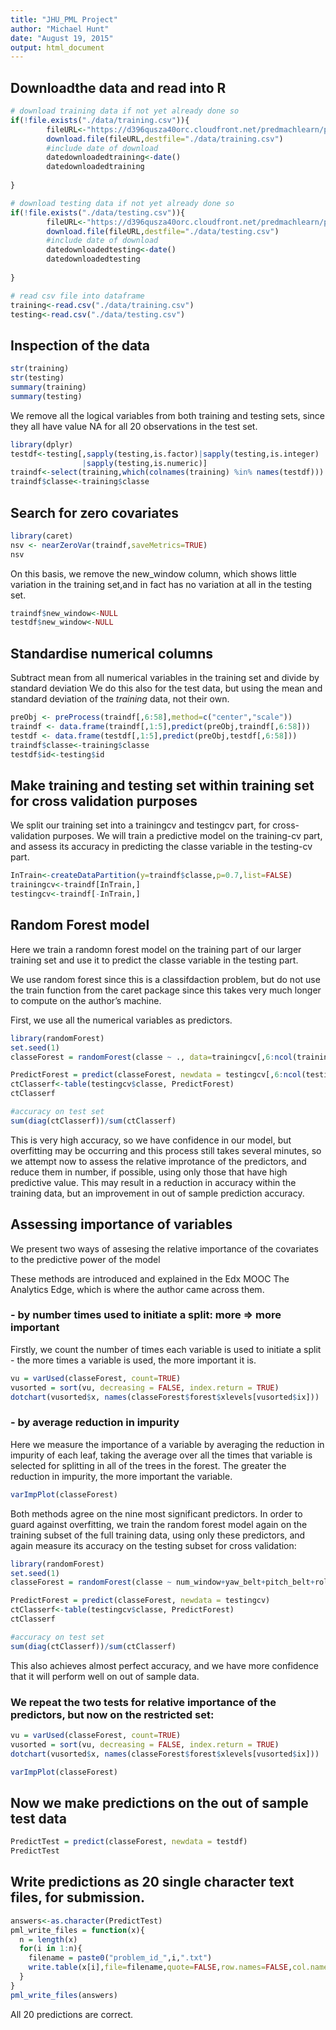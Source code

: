 ```yaml
---
title: "JHU_PML Project"
author: "Michael Hunt"
date: "August 19, 2015"
output: html_document
---
```



## Downloadthe data and read into R

```r

# download training data if not yet already done so
if(!file.exists("./data/training.csv")){
        fileURL<-"https://d396qusza40orc.cloudfront.net/predmachlearn/pml-training.csv"
        download.file(fileURL,destfile="./data/training.csv")
        #include date of download
        datedownloadedtraining<-date()
        datedownloadedtraining
        
}

# download testing data if not yet already done so
if(!file.exists("./data/testing.csv")){
        fileURL<-"https://d396qusza40orc.cloudfront.net/predmachlearn/pml-testing.csv"
        download.file(fileURL,destfile="./data/testing.csv")
        #include date of download
        datedownloadedtesting<-date()
        datedownloadedtesting
        
} 

# read csv file into dataframe
training<-read.csv("./data/training.csv")
testing<-read.csv("./data/testing.csv")

```
## Inspection of the data

```r
str(training)
str(testing)
summary(training)
summary(testing)
```
We remove all the logical variables from both training and testing sets, since they all have value NA for all 20 observations in the test set.

```r
library(dplyr)
testdf<-testing[,sapply(testing,is.factor)|sapply(testing,is.integer)
                |sapply(testing,is.numeric)]
traindf<-select(training,which(colnames(training) %in% names(testdf)))
traindf$classe<-training$classe
```

## Search for zero covariates

```r
library(caret)
nsv <- nearZeroVar(traindf,saveMetrics=TRUE)
nsv
```
On this basis, we remove the new_window column, which shows little variation in the training set,and in fact has no variation at all in the testing set. 

```r
traindf$new_window<-NULL
testdf$new_window<-NULL
```
## Standardise numerical columns

Subtract mean from all numerical variables in the training set and divide by standard deviation
We do this also for the test data, but using the mean and standard deviation of the _training_ data, not their own.

```r
preObj <- preProcess(traindf[,6:58],method=c("center","scale"))
traindf <- data.frame(traindf[,1:5],predict(preObj,traindf[,6:58]))
testdf <- data.frame(testdf[,1:5],predict(preObj,testdf[,6:58]))
traindf$classe<-training$classe
testdf$id<-testing$id
```

## Make training and testing set within training set for cross validation purposes

We split our training set into a trainingcv and testingcv part, for cross-validation purposes. We will train a predictive model on the training-cv part, and assess its accuracy in predicting the classe variable in the testing-cv part.

```r
InTrain<-createDataPartition(y=traindf$classe,p=0.7,list=FALSE)
trainingcv<-traindf[InTrain,]
testingcv<-traindf[-InTrain,]
```


## Random Forest model
Here we train a randomn forest model on the training part of our larger training set and use it to predict the classe variable in the testing part.

We use random forest since this is a classifdaction problem, but do not use the train function from the caret package since this takes very much longer to compute on the author's machine.

First, we use all the numerical variables as predictors.

```r
library(randomForest)
set.seed(1)
classeForest = randomForest(classe ~ ., data=trainingcv[,6:ncol(trainingcv)] )

PredictForest = predict(classeForest, newdata = testingcv[,6:ncol(testingcv)])
ctClasserf<-table(testingcv$classe, PredictForest)
ctClasserf

#accuracy on test set
sum(diag(ctClasserf))/sum(ctClasserf)
```

This is very high accuracy, so we have confidence in our model, but overfitting may be occurring and this process still takes several minutes, so we attempt now to assess the relative improtance of the predictors, and reduce them in number, if possible, using only those that have high predictive value. This may result in a reduction in accuracy within the training data, but an improvement in out of sample prediction accuracy.

## Assessing importance of variables

We present two ways of assesing the relative importance of the covariates to the predictive power of the model

These methods are introduced and explained in the Edx MOOC The Analytics Edge, which is where the author came across them.

### - by number times used to initiate a split: more => more important
Firstly, we count the number of times each variable is used to initiate a split - the more times a variable is used, the more important it is.

```r
vu = varUsed(classeForest, count=TRUE)
vusorted = sort(vu, decreasing = FALSE, index.return = TRUE)
dotchart(vusorted$x, names(classeForest$forest$xlevels[vusorted$ix]))
```
### - by average reduction in impurity

Here we measure the importance of a variable by averaging the reduction in impurity of each leaf, taking the average over all the times that variable is selected for splitting in all of the trees in the forest. The greater the reduction in impurity, the more important the variable.

```r
varImpPlot(classeForest)
```
Both methods agree on the nine most significant predictors. In order to guard against overfitting, we train the random forest model again on the training subset of the full training data, using only these predictors, and again measure its accuracy on the testing subset for cross validation:

```r
library(randomForest)
set.seed(1)
classeForest = randomForest(classe ~ num_window+yaw_belt+pitch_belt+roll_belt+magnet_dumbbell_x+magnet_dumbbell_y+magnet_dumbbell_z+pitch_forearm+roll_forearm, data=trainingcv )

PredictForest = predict(classeForest, newdata = testingcv)
ctClasserf<-table(testingcv$classe, PredictForest)
ctClasserf

#accuracy on test set
sum(diag(ctClasserf))/sum(ctClasserf)
```
This also achieves almost perfect accuracy, and we have more confidence that it will perform well on out of sample data.

### We repeat the two tests for relative importance of the predictors, but now on the restricted set:
```r
vu = varUsed(classeForest, count=TRUE)
vusorted = sort(vu, decreasing = FALSE, index.return = TRUE)
dotchart(vusorted$x, names(classeForest$forest$xlevels[vusorted$ix]))

varImpPlot(classeForest)
```

## Now we make predictions on the out of sample test data
```r
PredictTest = predict(classeForest, newdata = testdf)
PredictTest
```

## Write predictions as 20 single character text files, for submission.
```r
answers<-as.character(PredictTest)
pml_write_files = function(x){
  n = length(x)
  for(i in 1:n){
    filename = paste0("problem_id_",i,".txt")
    write.table(x[i],file=filename,quote=FALSE,row.names=FALSE,col.names=FALSE)
  }
}
pml_write_files(answers)
```
All 20 predictions are correct.